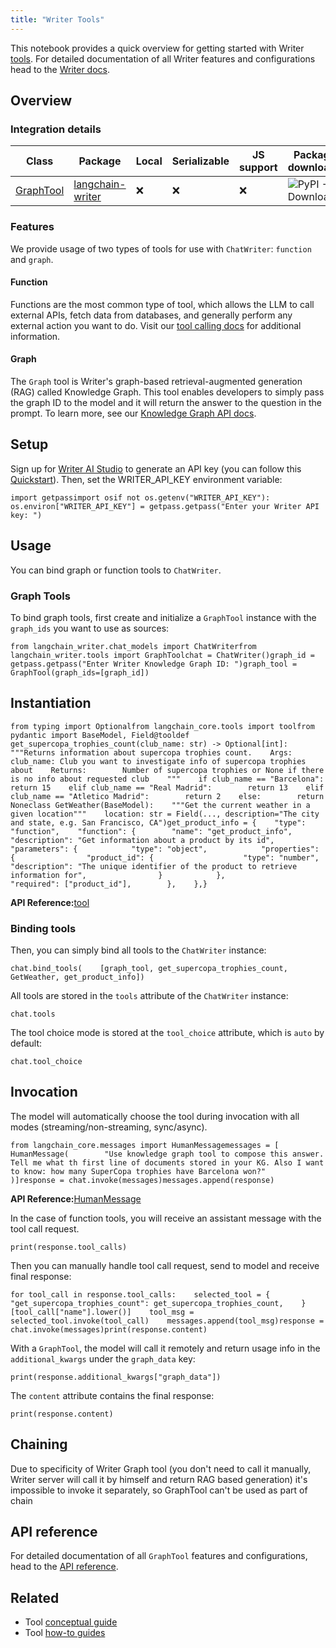 ```yaml
---
title: "Writer Tools"
---
```


This notebook provides a quick overview for getting started with Writer [tools](https://python.langchain.com/oss/concepts/tools/). For detailed documentation of all Writer features and configurations head to the [Writer docs](https://dev.writer.com/home).

## Overview

### Integration details

| Class                                                                                          | Package                                                        | Local | Serializable | JS support | Package downloads                                                                    | Package latest                                                                    |
| ---------------------------------------------------------------------------------------------- | -------------------------------------------------------------- | ----- | ------------ | ---------- | ------------------------------------------------------------------------------------ | --------------------------------------------------------------------------------- |
| [GraphTool](https://github.com/writer/langchain-writer/blob/main/langchain_writer/tools.py#L9) | [langchain-writer](https://pypi.org/project/langchain-writer/) | ❌     | ❌            | ❌          | ![PyPI - Downloads](/images/oss/integrations/tools/writer/pypi/dm/langchain-writer) | ![PyPI - Version](/images/oss/integrations/tools/writer/pypi/v/langchain-writer) |

### Features

We provide usage of two types of tools for use with `ChatWriter`: `function` and `graph`.

#### Function

Functions are the most common type of tool, which allows the LLM to call external APIs, fetch data from databases, and generally perform any external action you want to do. Visit our [tool calling docs](https://dev.writer.com/api-guides/tool-calling#tool-calling) for additional information.

#### Graph

The `Graph` tool is Writer's graph-based retrieval-augmented generation (RAG) called Knowledge Graph. This tool enables developers to simply pass the graph ID to the model and it will return the answer to the question in the prompt. To learn more, see our [Knowledge Graph API docs](https://dev.writer.com/api-guides/knowledge-graph).

## Setup

Sign up for [Writer AI Studio](https://app.writer.com/aistudio/signup?utm_campaign=devrel) to generate an API key (you can follow this [Quickstart](https://dev.writer.com/api-guides/quickstart)). Then, set the WRITER\_API\_KEY environment variable:

```
import getpassimport osif not os.getenv("WRITER_API_KEY"):    os.environ["WRITER_API_KEY"] = getpass.getpass("Enter your Writer API key: ")
```

## Usage

You can bind graph or function tools to `ChatWriter`.

### Graph Tools

To bind graph tools, first create and initialize a `GraphTool` instance with the `graph_ids` you want to use as sources:

```
from langchain_writer.chat_models import ChatWriterfrom langchain_writer.tools import GraphToolchat = ChatWriter()graph_id = getpass.getpass("Enter Writer Knowledge Graph ID: ")graph_tool = GraphTool(graph_ids=[graph_id])
```

## Instantiation

```
from typing import Optionalfrom langchain_core.tools import toolfrom pydantic import BaseModel, Field@tooldef get_supercopa_trophies_count(club_name: str) -> Optional[int]:    """Returns information about supercopa trophies count.    Args:        club_name: Club you want to investigate info of supercopa trophies about    Returns:        Number of supercopa trophies or None if there is no info about requested club    """    if club_name == "Barcelona":        return 15    elif club_name == "Real Madrid":        return 13    elif club_name == "Atletico Madrid":        return 2    else:        return Noneclass GetWeather(BaseModel):    """Get the current weather in a given location"""    location: str = Field(..., description="The city and state, e.g. San Francisco, CA")get_product_info = {    "type": "function",    "function": {        "name": "get_product_info",        "description": "Get information about a product by its id",        "parameters": {            "type": "object",            "properties": {                "product_id": {                    "type": "number",                    "description": "The unique identifier of the product to retrieve information for",                }            },            "required": ["product_id"],        },    },}
```

**API Reference:**[tool](https://python.langchain.com/api_reference/core/tools/langchain_core.tools.convert.tool.html)

### Binding tools

Then, you can simply bind all tools to the `ChatWriter` instance:

```
chat.bind_tools(    [graph_tool, get_supercopa_trophies_count, GetWeather, get_product_info])
```

All tools are stored in the `tools` attribute of the `ChatWriter` instance:

```
chat.tools
```

The tool choice mode is stored at the `tool_choice` attribute, which is `auto` by default:

```
chat.tool_choice
```

## Invocation

The model will automatically choose the tool during invocation with all modes (streaming/non-streaming, sync/async).

```
from langchain_core.messages import HumanMessagemessages = [    HumanMessage(        "Use knowledge graph tool to compose this answer. Tell me what th first line of documents stored in your KG. Also I want to know: how many SuperCopa trophies have Barcelona won?"    )]response = chat.invoke(messages)messages.append(response)
```

**API Reference:**[HumanMessage](https://python.langchain.com/api_reference/core/messages/langchain_core.messages.human.HumanMessage.html)

In the case of function tools, you will receive an assistant message with the tool call request.

```
print(response.tool_calls)
```

Then you can manually handle tool call request, send to model and receive final response:

```
for tool_call in response.tool_calls:    selected_tool = {        "get_supercopa_trophies_count": get_supercopa_trophies_count,    }[tool_call["name"].lower()]    tool_msg = selected_tool.invoke(tool_call)    messages.append(tool_msg)response = chat.invoke(messages)print(response.content)
```

With a `GraphTool`, the model will call it remotely and return usage info in the `additional_kwargs` under the `graph_data` key:

```
print(response.additional_kwargs["graph_data"])
```

The `content` attribute contains the final response:

```
print(response.content)
```

## Chaining

Due to specificity of Writer Graph tool (you don't need to call it manually, Writer server will call it by himself and return RAG based generation) it's impossible to invoke it separately, so GraphTool can't be used as part of chain

## API reference

For detailed documentation of all `GraphTool` features and configurations, head to the [API reference](https://python.langchain.com/api_reference/writer/tools/langchain_writer.tools.GraphTool.html#langchain_writer.tools.GraphTool).

## Related

* Tool [conceptual guide](/oss/concepts/tools)
* Tool [how-to guides](/oss/how_to/#tools)
